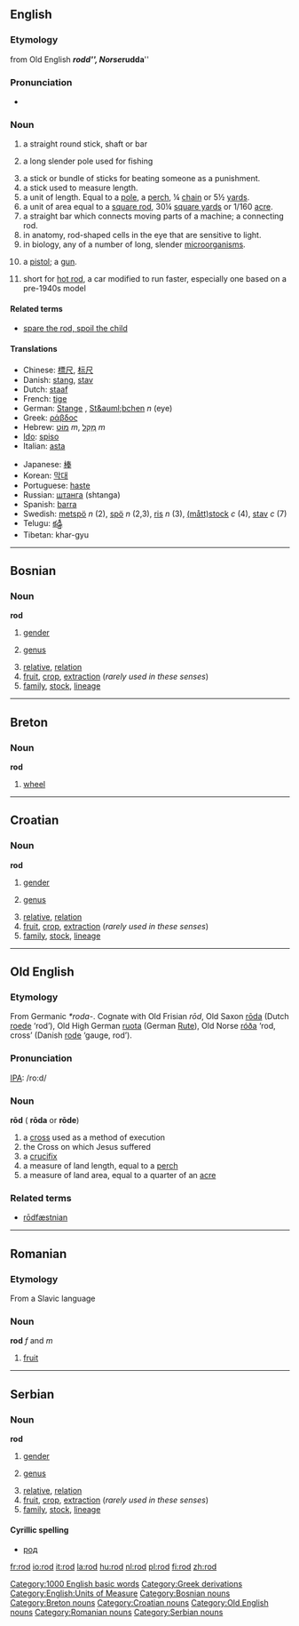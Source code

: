 {{see|Rod|röd}}

==English==

===Etymology===
from Old English '''''rodd''''', Norse '''''rudda'''''

===Pronunciation===
*{{audio|en-us-rod.ogg|Audio (US)}}

===Noun===
{{en-noun-reg}}

#a straight round stick, shaft or bar 
#{{cattag|fishing}} a long slender pole used for fishing
#a stick or bundle of sticks for beating someone as a punishment.
#a stick used to measure length.
#a unit of length. Equal to a [[pole]], a [[perch]], ¼ [[chain]] or 5½ [[yard]]s.
#a unit of area equal to a [[square rod]], 30¼ [[square yard]]s or 1/160 [[acre]].
#a straight bar which connects moving parts of a machine; a connecting rod.
#in anatomy, rod-shaped cells in the eye that are sensitive to light.
#in biology, any of a number of long, slender [[microorganism]]s.
#{{slang}} a [[pistol]]; a [[gun]].
#short for [[hot rod]], a car modified to run faster, especially one based on a pre-1940s model

====Related terms====
*[[spare the rod, spoil the child]]

====Translations====
{{top}}
*Chinese: [[標尺]], [[标尺]]
*Danish: [[stang]], [[stav]]
*Dutch: [[staaf]] {{f}}
*French: [[tige]] {{f}}
*German: [[Stange]] {{f}}, [[St&auml;bchen]] ''n'' (eye)
*Greek: [[ράβδος]] {{f}}
*Hebrew: [[מוט|מוֹט]] ''m'', [[מקל|מַקֵּל]] ''m''
*[[Ido]]: [[spiso]]
*Italian: [[asta]]
{{mid}}
*Japanese: [[棒]]
*Korean: [[막대]]
*Portuguese: [[haste]]
*Russian: [[штанга]] {{f}} (shtanga)
*Spanish: [[barra]] {{f}}
*Swedish: [[metspö]] ''n'' (2), [[spö]] ''n'' (2,3), [[ris]] ''n'' (3), [[måttstock|(mått)stock]] ''c'' (4), [[stav]] ''c'' (7)
*Telugu: [[కడ్డీ]]
*Tibetan:  khar-gyu
{{bottom}}

[[Category:1000 English basic words]]
[[Category:Greek derivations]]
[[Category:English:Units of Measure]]

----

==Bosnian==
===Noun===
'''rod''' {{m}} {{s}}
#[[gender]]
#{{botany}} [[genus]]
#[[relative]], [[relation]]
#[[fruit]], [[crop]], [[extraction]] (''rarely used in these senses'')
#[[family]], [[stock]], [[lineage]]
[[Category:Bosnian nouns]]

----

==Breton==
===Noun===
'''rod'''

# [[wheel]]

[[Category:Breton nouns]]

----

==Croatian==
===Noun===
'''rod''' {{m}} {{s}}
#[[gender]]
#{{botany}} [[genus]]
#[[relative]], [[relation]]
#[[fruit]], [[crop]], [[extraction]] (''rarely used in these senses'')
#[[family]], [[stock]], [[lineage]]
[[Category:Croatian nouns]]

----

==Old English==
===Etymology===
From Germanic ''*roda-''.  Cognate with Old Frisian ''rōd'', Old Saxon [[roda|rōda]] (Dutch [[roede]] ‘rod’), Old High German [[ruota]] (German [[Rute]]), Old Norse [[roða|róða]] ‘rod, cross’ (Danish [[rode]] ‘gauge, rod’).
===Pronunciation===
[[IPA]]: /ro:d/

===Noun===
'''rōd''' {{f}} ({{p}} '''rōda''' or '''rōde''')
# a [[cross]] used as a method of execution
# the Cross on which Jesus suffered
# a [[crucifix]]
# a measure of land length, equal to a [[perch]]
# a measure of land area, equal to a quarter of an [[acre]]

===Related terms===
*[[rodfæstnian|rōdfæstnian]]

[[Category:Old English nouns]]

----

==Romanian==
===Etymology===
From a Slavic language
===Noun===
'''rod''' ''f'' and ''m''

# [[fruit]]

[[Category:Romanian nouns]]

----

==Serbian==
===Noun===
'''rod''' {{m}} {{s}}
#[[gender]]
#{{botany}} [[genus]]
#[[relative]], [[relation]]
#[[fruit]], [[crop]], [[extraction]] (''rarely used in these senses'')
#[[family]], [[stock]], [[lineage]]
====Cyrillic spelling====
*[[род#Serbian|род]]
[[Category:Serbian nouns]]

[[fr:rod]]
[[io:rod]]
[[it:rod]]
[[la:rod]]
[[hu:rod]]
[[nl:rod]]
[[pl:rod]]
[[fi:rod]]
[[zh:rod]]